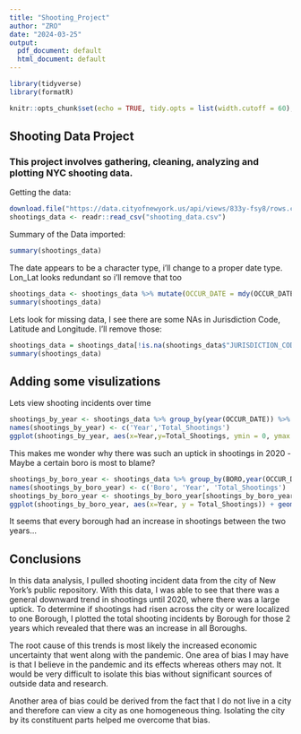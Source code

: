 ---
title: "Shooting_Project"
author: "ZRO"
date: "2024-03-25"
output:
  pdf_document: default
  html_document: default
---
```{r load-packages, include=FALSE}
library(tidyverse)
library(formatR)
```

```{r setup, include=FALSE}
knitr::opts_chunk$set(echo = TRUE, tidy.opts = list(width.cutoff = 60), tidy = TRUE)
```



## Shooting Data Project
### This project involves gathering, cleaning, analyzing and plotting NYC shooting data.

Getting the data:
```{r}
download.file("https://data.cityofnewyork.us/api/views/833y-fsy8/rows.csv?accessType=DOWNLOAD", destfile = "shooting_data.csv")
shootings_data <- readr::read_csv("shooting_data.csv")
```

Summary of the Data imported:
```{r}
summary(shootings_data)
```
The date appears to be a character type, i'll change to a proper date type.  Lon_Lat looks redundant so i'll remove that too
```{r}
shootings_data <- shootings_data %>% mutate(OCCUR_DATE = mdy(OCCUR_DATE)) %>% select(-c(Lon_Lat))
summary(shootings_data)
```

Lets look for missing data, I see there are some NAs in Jurisdiction Code, Latitude and Longitude.  I'll remove those:
```{r}
shootings_data = shootings_data[!is.na(shootings_data$"JURISDICTION_CODE") & !is.na(shootings_data$"Latitude") & !is.na(shootings_data$"Longitude"),]
summary(shootings_data)
```


## Adding some visulizations

Lets view shooting incidents over time
```{r message=FALSE, warning=FALSE}
shootings_by_year <- shootings_data %>% group_by(year(OCCUR_DATE)) %>% summarize(Total_Shootings = n())
names(shootings_by_year) <- c('Year','Total_Shootings')
ggplot(shootings_by_year, aes(x=Year,y=Total_Shootings, ymin = 0, ymax = 2500)) + geom_point()
```


This makes me wonder why there was such an uptick in shootings in 2020
  -Maybe a certain boro is most to blame?

```{r message=FALSE, warning=FALSE}
shootings_by_boro_year <- shootings_data %>% group_by(BORO,year(OCCUR_DATE), .add=TRUE) %>% summarize(Total_Shootings = n())
names(shootings_by_boro_year) <- c('Boro', 'Year', 'Total_Shootings')
shootings_by_boro_year <- shootings_by_boro_year[shootings_by_boro_year$Year == 2019 | shootings_by_boro_year$Year == 2020,]
ggplot(shootings_by_boro_year, aes(x=Year, y = Total_Shootings)) + geom_point() + facet_grid(. ~ Boro) + scale_x_continuous(limits = c(2018,2021)) + theme(axis.text.x = element_text(angle=90))
```

It seems that every borough had an increase in shootings between the two years...


## Conclusions

In this data analysis, I pulled shooting incident data from the city of New York's public repository.
  With this data, I was able to see that there was a general downward trend in shootings
  until 2020, where there was a large uptick.  To determine if shootings had risen across
  the city or were localized to one Borough, I plotted the total shooting incidents by Borough
  for those 2 years which revealed that there was an increase in all Boroughs.
  
The root cause of this trends is most likely the increased economic uncertainty 
  that went along with the pandemic.  One area of bias I may have is that I
  believe in the pandemic and its effects whereas others may not.  It would be very
  difficult to isolate this bias without significant sources of outside data and
  research.
  
Another area of bias could be derived from the fact that I do not live in a city and
  therefore can view a city as one homogeneous thing.  Isolating the city by its
  constituent parts helped me overcome that bias.

